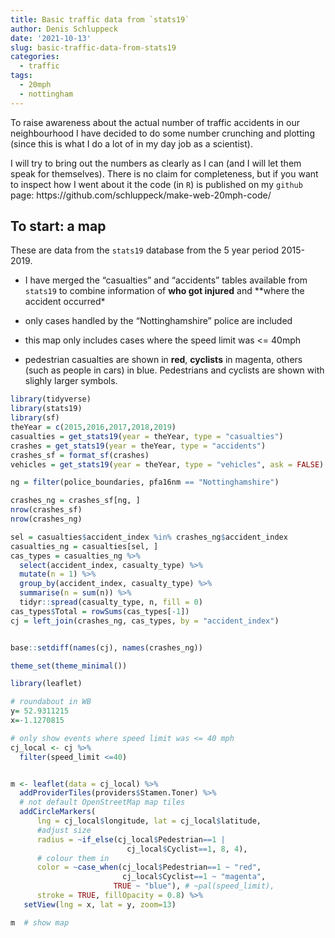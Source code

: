 ```yaml
---
title: Basic traffic data from `stats19`
author: Denis Schluppeck
date: '2021-10-13'
slug: basic-traffic-data-from-stats19
categories:
  - traffic
tags:
  - 20mph
  - nottingham
---
```


To raise awareness about the actual number of traffic accidents in our neighbourhood I have decided to do some number crunching and plotting (since this is what I do a lot of in my day job as a scientist).

I will try to bring out the numbers as clearly as I can (and I will let them speak for themselves). There is no claim for completeness, but if you want to inspect how I went about it the code (in `R`) is published on my `github` page: https://github.com/schluppeck/make-web-20mph-code/


## To start: a map

These are data from the `stats19` database from the 5 year period 2015-2019.

- I have merged the "casualties" and "accidents" tables available from `stats19` to combine information of **who got injured** and **where the accident occurred*

- only cases handled by the "Nottinghamshire" police are included

- this map only includes cases where the speed limit was <= 40mph

- pedestrian casualties are shown in **red**, **cyclists** in magenta, others (such as people in cars) in blue. Pedestrians and cyclists are shown with slighly larger symbols.


```r
library(tidyverse)
library(stats19)
library(sf)
theYear = c(2015,2016,2017,2018,2019)
casualties = get_stats19(year = theYear, type = "casualties")
crashes = get_stats19(year = theYear, type = "accidents")
crashes_sf = format_sf(crashes)
vehicles = get_stats19(year = theYear, type = "vehicles", ask = FALSE)

ng = filter(police_boundaries, pfa16nm == "Nottinghamshire")

crashes_ng = crashes_sf[ng, ]
nrow(crashes_sf)
nrow(crashes_ng)

sel = casualties$accident_index %in% crashes_ng$accident_index
casualties_ng = casualties[sel, ]
cas_types = casualties_ng %>% 
  select(accident_index, casualty_type) %>% 
  mutate(n = 1) %>% 
  group_by(accident_index, casualty_type) %>% 
  summarise(n = sum(n)) %>% 
  tidyr::spread(casualty_type, n, fill = 0) 
cas_types$Total = rowSums(cas_types[-1])
cj = left_join(crashes_ng, cas_types, by = "accident_index")


base::setdiff(names(cj), names(crashes_ng))

theme_set(theme_minimal())
```

```r
library(leaflet)

# roundabout in WB
y= 52.9311215
x=-1.1270815

# only show events where speed limit was <= 40 mph
cj_local <- cj %>% 
  filter(speed_limit <=40)


m <- leaflet(data = cj_local) %>%
  addProviderTiles(providers$Stamen.Toner) %>%  
  # not default OpenStreetMap map tiles
  addCircleMarkers(
      lng = cj_local$longitude, lat = cj_local$latitude,
      #adjust size
      radius = ~if_else(cj_local$Pedestrian==1 |
                          cj_local$Cyclist==1, 8, 4),
      # colour them in
      color = ~case_when(cj_local$Pedestrian==1 ~ "red",
                         cj_local$Cyclist==1 ~ "magenta",
                       TRUE ~ "blue"), # ~pal(speed_limit),
      stroke = TRUE, fillOpacity = 0.8) %>%
   setView(lng = x, lat = y, zoom=13)

m  # show map


```

